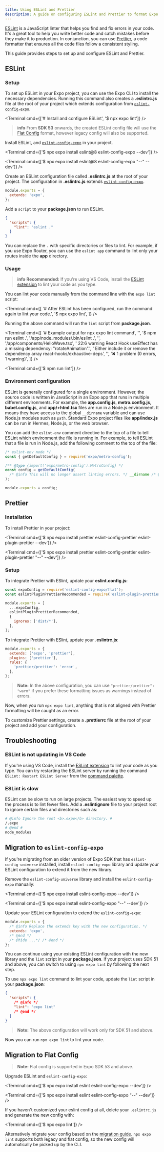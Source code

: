 ```yaml
---
title: Using ESLint and Prettier
description: A guide on configuring ESLint and Prettier to format Expo apps.
---
```



[ESLint](https://eslint.org/) is a JavaScript linter that helps you find and fix errors in your code. It's a great tool to help you write better code and catch mistakes before they make it to production. In conjunction, you can use [Prettier](https://prettier.io/docs/en/), a code formatter that ensures all the code files follow a consistent styling.

This guide provides steps to set up and configure ESLint and Prettier.

## ESLint

### Setup

To set up ESLint in your Expo project, you can use the Expo CLI to install the necessary dependencies. Running this command also creates a **.eslintrc.js** file at the root of your project which extends configuration from [`eslint-config-expo`](https://github.com/expo/expo/tree/main/packages/eslint-config-expo).

<Terminal cmd={['# Install and configure ESLint', '$ npx expo lint']} />

> **info** From **SDK 53** onwards, the created ESLint config file will use the [Flat Config](https://eslint.org/blog/2022/08/new-config-system-part-2/) format, however legacy config will also be supported.

<Collapsible summary="Setup instructions for SDK 50 and below">

<Step label="1">

Install ESLint, and [`eslint-config-expo`](https://github.com/expo/expo/tree/main/packages/eslint-config-expo) in your project.

<Tabs>

<Tab label="macOS/Linux">

<Terminal cmd={['$ npx expo install eslint@8 eslint-config-expo --dev']} />

</Tab>

<Tab label="Windows">

<Terminal cmd={['$ npx expo install eslint@8 eslint-config-expo "--" --dev']} />

</Tab>

</Tabs>

</Step>

<Step label="2">

Create an ESLint configuration file called **.eslintrc.js** at the root of your project. The configuration in **.eslintrc.js** extends [`eslint-config-expo`](https://github.com/expo/expo/tree/main/packages/eslint-config-expo).

```js .eslintrc.js
module.exports = {
  extends: 'expo',
};
```

</Step>

<Step label="3">

Add a `script` to your **package.json** to run ESLint.

```json package.json
{
  "scripts": {
    "lint": "eslint ."
  }
}
```

You can replace the `.` with specific directories or files to lint. For example, if you use Expo Router, you can use the `eslint app` command to lint only your routes inside the **app** directory.

</Step>

</Collapsible>

### Usage

> **info** **Recommended:** If you're using VS Code, install the [ESLint extension](https://marketplace.visualstudio.com/items?itemName=dbaeumer.vscode-eslint) to lint your code as you type.

You can lint your code manually from the command line with the `expo lint` script:

<Tabs>

<Tab label="For SDK 51 and above">

<Terminal
  cmd={[
    '# After ESLint has been configured, run the command again to lint your code.',
    '$ npx expo lint',
  ]}
/>

Running the above command will run the `lint` script from **package.json**.

<Terminal
  cmd={[
    '# Example output for npx expo lint command',
    '',
    '$ npm run eslint .',
    '/app/node_modules/.bin/eslint .',
    '',
    '/app/components/HelloWave.tsx',
    '  22:6 warning React Hook useEffect has a missing dependency: "rotateAnimation".',
    '       Either include it or remove the dependency array react-hooks/exhaustive-deps',
    '',
    '✖ 1 problem (0 errors, 1 warning)',
  ]}
/>

</Tab>

<Tab label="For SDK 50 and below">

<Terminal cmd={['$ npm run lint']} />

</Tab>

</Tabs>

### Environment configuration

ESLint is generally configured for a single environment. However, the source code is written in JavaScript in an Expo app that runs in multiple different environments. For example, the **app.config.js**, **metro.config.js**, **babel.config.js**, and **app/+html.tsx** files are run in a Node.js environment. It means they have access to the global `__dirname` variable and can use Node.js modules such as `path`. Standard Expo project files like **app/index.js** can be run in Hermes, Node.js, or the web browser.

You can add the `eslint-env` comment directive to the top of a file to tell ESLint which environment the file is running in. For example, to tell ESLint that a file is run in Node.js, add the following comment to the top of the file:

```js metro.config.js
/* eslint-env node */
const { getDefaultConfig } = require('expo/metro-config');

/** @type {import('expo/metro-config').MetroConfig} */
const config = getDefaultConfig(
  /* @info This will no longer assert linting errors. */ __dirname /* @end */
);

module.exports = config;
```

## Prettier

### Installation

To install Prettier in your project:

<Tabs>

<Tab label="macOS/Linux">

<Terminal
  cmd={['$ npx expo install prettier eslint-config-prettier eslint-plugin-prettier --dev']}
/>

</Tab>

<Tab label="Windows">

<Terminal
  cmd={['$ npx expo install prettier eslint-config-prettier eslint-plugin-prettier "--" --dev']}
/>

</Tab>

</Tabs>

### Setup

<Tabs>

<Tab label="Flat Config">

To integrate Prettier with ESlint, update your **eslint.config.js**:

```js eslint.config.js
const expoConfig = require('eslint-config-expo/flat');
const eslintPluginPrettierRecommended = require('eslint-plugin-prettier/recommended');

module.exports = [
  ...expoConfig,
  eslintPluginPrettierRecommended,
  {
    ignores: ['dist/*'],
  },
];
```

</Tab>

<Tab label="Legacy Config">

To integrate Prettier with ESlint, update your **.eslintrc.js**:

```js .eslintrc.js
module.exports = {
  extends: ['expo', 'prettier'],
  plugins: ['prettier'],
  rules: {
    'prettier/prettier': 'error',
  },
};
```

> **Note:** In the above configuration, you can use `"prettier/prettier": "warn"` if you prefer these formatting issues as warnings instead of errors.

</Tab>

</Tabs>

Now, when you run `npx expo lint`, anything that is not aligned with Prettier formatting will be caught as an error.

To customize Prettier settings, create a **.prettierrc** file at the root of your project and add your configuration.

<BoxLink
  title="Custom Prettier configuration"
  description="Learn more about customizing Prettier configuration."
  href="https://github.com/expo/expo/tree/main/packages/eslint-config-universe#customizing-prettier"
/>

## Troubleshooting

### ESLint is not updating in VS Code

If you're using VS Code, install the [ESLint extension](https://marketplace.visualstudio.com/items?itemName=dbaeumer.vscode-eslint) to lint your code as you type. You can try restarting the ESLint server by running the command `ESLint: Restart ESLint Server` from the [command palette](https://code.visualstudio.com/docs/getstarted/userinterface#_command-palette).

### ESLint is slow

ESLint can be slow to run on large projects. The easiest way to speed up the process is to lint fewer files. Add a **.eslintignore** file to your project root to ignore certain files and directories such as:

```sh .eslintignore
# @info Ignore the root <b>.expo</b> directory. #
/.expo
# @end #
node_modules
```

## Migration to `eslint-config-expo`

If you're migrating from an older version of Expo SDK that has `eslint-config-universe` installed, install `eslint-config-expo` library and update your ESLint configuration to extend it from the new library.

<Step label="1">

Remove the `eslint-config-universe` library and install the `eslint-config-expo` manually:

<Tabs>

<Tab label="macOS/Linux">

<Terminal cmd={['$ npx expo install eslint-config-expo --dev']} />

</Tab>

<Tab label="Windows">

<Terminal cmd={['$ npx expo install eslint-config-expo "--" --dev']} />

</Tab>

</Tabs>

</Step>

<Step label="2">

Update your ESLint configuration to extend the `eslint-config-expo`:

```js .eslintrc.js
module.exports = {
  /* @info Replace the extends key with the new configuration. */
  extends: 'expo',
  /* @end */
  /* @hide ...*/ /* @end */
};
```

You can continue using your existing ESLint configuration with the new library and the `lint` script in your **package.json**. If your project uses SDK 51 and above, you can switch to using `npx expo lint` by following the next step.

</Step>

<Step label="3">

To use `npx expo lint` command to lint your code, update the `lint` script in your **package.json**:

```json package.json
{
  "scripts": {
    /* @info */
    "lint": "expo lint"
    /* @end */
  }
}
```

> **Note:** The above configuration will work only for SDK 51 and above.

Now you can run `npx expo lint` to lint your code.

</Step>

## Migration to Flat Config

> **Note:** Flat config is supported in Expo SDK 53 and above.

Upgrade ESLint and `eslint-config-expo`:

<Tabs>

<Tab label="macOS/Linux">

<Terminal cmd={['$ npx expo install eslint eslint-config-expo  --dev']} />

</Tab>

<Tab label="Windows">

<Terminal cmd={['$ npx expo install eslint eslint-config-expo "--" --dev']} />

</Tab>

</Tabs>

If you haven't customized your eslint config at all, delete your `.eslintrc.js` and generate the new config with:

<Terminal cmd={['$ npx expo lint']} />

Alternatively migrate your config based on the [migration guide](https://eslint.org/docs/latest/use/configure/migration-guide). `npx expo lint` supports both legacy and flat config, so the new config will automatically be picked up by the CLI.
